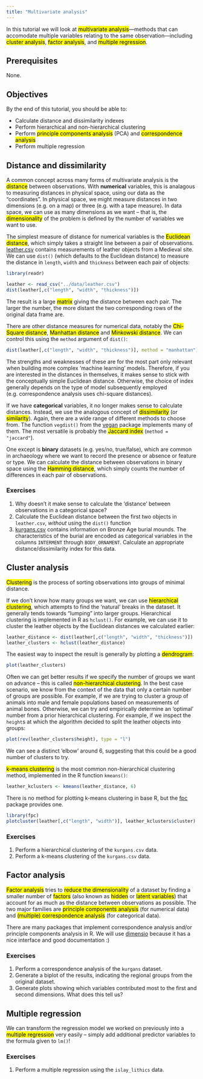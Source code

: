```yaml
---
title: "Multivariate analysis"
---
```


In this tutorial we will look at <mark>multivariate analysis</mark>—methods that can accomodate multiple variables relating to the same observation—including <mark>cluster analysis</mark>, <mark>factor analysis</mark>, and <mark>multiple regression</mark>.

## Prerequisites

None.

## Objectives

By the end of this tutorial, you should be able to:

* Calculate distance and dissimilarity indexes
* Perform hierarchical and non-hierarchical clustering
* Perform <mark>principle components analysis</mark> (PCA) and <mark>correspondence analysis</mark>
* Perform multiple regression

## Distance and dissimilarity

A common concept across many forms of multivariate analysis is the <mark>distance</mark> between observations.
With **numerical** variables, this is analagous to measuring distances in physical space, using our data as the "coordinates".
In physical space, we might measure distances in two dimensions (e.g. on a map) or three (e.g. with a tape measure).
In data space, we can use as many dimensions as we want – that is, the <mark>dimensionality</mark> of the problem is defined by the number of variables we want to use.

The simplest measure of distance for numerical variables is the <mark>Euclidean distance</mark>, which simply takes a straight line between a pair of observations.
[leather.csv](data/leather.csv) contains measurements of leather objects from a Medieval site.
We can use `dist()` (which defaults to the Euclidean distance) to measure the distance in `length`, `width` and `thickness` between each pair of objects:

```r
library(readr)

leather <- read_csv("../data/leather.csv")
dist(leather[,c("length", "width", "thickness")])
```

The result is a large <mark>matrix</mark> giving the distance between each pair.
The larger the number, the more distant the two corresponding rows of the original data frame are.

There are other distance measures for numerical data, notably the <mark>Chi-Square distance</mark>, <mark>Manhattan distance</mark> and <mark>Minkowski distance</mark>.
We can control this using the `method` argument of `dist()`:

```r
dist(leather[,c("length", "width", "thickness")], method = "manhattan")
```

The strengths and weaknesses of these are for the most part only relevant when building more complex 'machine learning' models.
Therefore, if you are interested in the distances in themselves, it makes sense to stick with the conceptually simple Euclidean distance.
Otherwise, the choice of index generally depends on the type of model subsequently employed (e.g. correspondence analysis uses chi-square distances).

If we have **categorical** variables, it no longer makes sense to calculate distances.
Instead, we use the analogous concept of <mark>dissimilarity</mark> (or <mark>similarity</mark>).
Again, there are a wide range of different methods to choose from.
The function `vegdist()` from the [vegan](https://vegandevs.github.io/vegan/) package implements many of them.
The most versatile is probably the <mark>Jaccard index</mark> (`method = "jaccard"`).

One except is **binary** datasets (e.g. yes/no, true/false), which are common in archaeology where we want to record the presence or absence or feature or type.
We can calculate the distance between observations in binary space using the <mark>Hamming distance</mark>, which simply counts the number of differences in each pair of observations.

### Exercises

1. Why doesn't it make sense to calculate the 'distance' between observations in a categorical space?
2. Calculate the Euclidean distance between the first two objects in `leather.csv`, *without* using the `dist()` function
3. [kurgans.csv](../data/kurgans.csv) contains information on Bronze Age burial mounds. The characteristics of the burial are encoded as categorical variables in the columns `INTERMENT` through `BODY_ORNAMENT`. Calculate an appropriate distance/dissimilarity index for this data.

## Cluster analysis

<mark>Clustering</mark> is the process of sorting observations into groups of minimal distance.

If we don't know how many groups we want, we can use <mark>hierarchical clustering</mark>, which attempts to find the 'natural' breaks in the dataset.
It generally tends towards "lumping" into larger groups.
Hierarchical clustering is implemented in R as `hclust()`.
For example, we can use it to cluster the leather objects by the Euclidean distances we calculated earlier:

```r
leather_distance <- dist(leather[,c("length", "width", "thickness")])
leather_clusters <- hclust(leather_distance)
```

The easiest way to inspect the result is generally by plotting a <mark>dendrogram</mark>:

```r
plot(leather_clusters)
```

Often we can get better results if we specify the number of groups we want on advance – this is called <mark>non-hierarchical clustering</mark>.
In the best case scenario, we know from the context of the data that only a certain number of groups are possible.
For example, if we are trying to cluster a group of animals into male and female populations based on measurements of animal bones.
Otherwise, we can try and empirically determine an 'optimal' number from a prior hierarchical clustering.
For example, if we inspect the `height`s at which the algorithm decided to split the leather objects into groups:

```r
plot(rev(leather_clusters$height), type = "l")
```

We can see a distinct 'elbow' around 6, suggesting that this could be a good number of clusters to try.

<mark>k-means clustering</mark> is the most common non-hierarchical clustering method, implemented in the R function `kmeans()`:

```r
leather_kclusters <- kmeans(leather_distance, 6)
```

There is no method for plotting k-means clustering in base R, but the [fpc](https://cran.r-project.org/web/packages/fpc/index.html) package provides one.

```r
library(fpc)
plotcluster(leather[,c("length", "width")], leather_kclusters$cluster)
```

<!-- TODO: more post-analysis and visualisation of clusters, with tidyclust? -->

### Exercises

1. Perform a hierarchical clustering of the `kurgans.csv` data.
2. Perform a k-means clustering of the `kurgans.csv` data.

## Factor analysis

<mark>Factor analysis</mark> tries to <mark>reduce the dimensionality</mark> of a dataset by finding a smaller number of <mark>factors</mark> (also known as <mark>hidden</mark> or <mark>latent variables</mark>) that account for as much as the distance between observations as possible.
The two major families are <mark>principle components analysis</mark> (for numerical data) and <mark>(multiple) correspondence analysis</mark> (for categorical data).

There are many packages that implement correspondence analysis and/or principle components analysis in R.
We will use [dimensio](https://packages.tesselle.org/dimensio/index.html) because it has a nice interface and good documentation :)

### Exercises

1. Perform a correspondence analysis of the `kurgans` dataset.
2. Generate a biplot of the results, indicating the regional groups from the original dataset.
3. Generate plots showing which variables contributed most to the first and second dimensions. What does this tell us?

## Multiple regression

We can transform the regression model we worked on previously into a <mark>multiple regression</mark> very easily – simply add additional predictor variables to the formula given to `lm()`!

### Exercises

1. Perform a multiple regression using the `islay_lithics` data.
